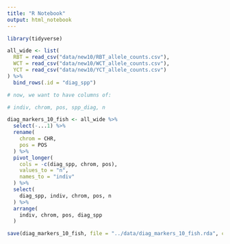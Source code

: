```yaml
---
title: "R Notebook"
output: html_notebook
---
```



```r
library(tidyverse)

all_wide <- list(
  RBT = read_csv("data/new10/RBT_allele_counts.csv"),
  WCT = read_csv("data/new10/WCT_allele_counts.csv"),
  YCT = read_csv("data/new10/YCT_allele_counts.csv")
) %>%
  bind_rows(.id = "diag_spp")

# now, we want to have columns of:

# indiv, chrom, pos, spp_diag, n

diag_markers_10_fish <- all_wide %>%
  select(-...1) %>%
  rename(
    chrom = CHR,
    pos = POS
  ) %>%
  pivot_longer(
    cols = -c(diag_spp, chrom, pos),
    values_to = "n",
    names_to = "indiv"
  ) %>%
  select(
    diag_spp, indiv, chrom, pos, n
  ) %>%
  arrange(
    indiv, chrom, pos, diag_spp
  )

save(diag_markers_10_fish, file = "../data/diag_markers_10_fish.rda", compress = "xz")

```
